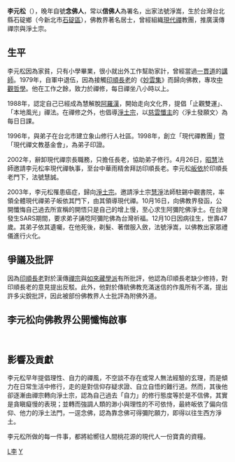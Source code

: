 {{Unreferenced|time=2021-05-23T08:57:36+00:00}}
'''李元松'''（{{bd|1957年||2003年|}}），晚年自號'''念佛人'''，常以'''信佛人'''為署名，出家法號淨嵩，生於台灣台北縣石碇鄉（今新北市[[石碇區|石碇區]]），佛教界著名居士，曾經組織[[現代禪|現代禪]]教團，推廣漢傳禪宗與淨土宗。

==生平==
李元松因為家貧，只有小學畢業，很小就出外工作幫助家計，曾經當過[[一貫道|一貫道]]的[[講師|講師]]。1979年，自軍中退伍，因為接觸[[印順長老|印順長老]]的《[[妙雲集|妙雲集]]》而歸向佛教，專攻[[中觀派|中觀哲學]]。他在工作之餘，致力於禪修，每日禪坐八小時以上。

1988年，認定自己已經成為慧解脫[[阿羅漢|阿羅漢]]，開始走向文化界，提倡「止觀雙運」、「本地風光」禪法。在禪修之外，也倡導[[淨土宗|淨土宗]]，以[[慈雲懺主|慈雲懺主]]的〈淨土發願文〉為每日日課。

1996年，與弟子在台北市建立象山修行人社區。1998年，創立「現代禪教團」暨「現代禪文教基金會」，為弟子印證。

2002年，辭卸現代禪宗長職務，只擔任長老，協助弟子修行。4月26日，[[釋昭慧|昭慧]]法師邀請李元松率現代禪執事，至台中華雨精舍拜訪印順長老。李元松[[皈依|皈依]]於印順長老門下，法號慧誠。

2003年，李元松罹患癌症，歸向[[淨土宗|淨土宗]]。邀請淨土宗[[慧淨|慧淨]]法師駐錫中觀書院，率領全體現代禪弟子皈依其門下，由其領導現代禪。10月16日，向佛教界發函，公開懺悔自己過去所宣稱的開悟只是自己的增上慢，至心求生阿彌陀佛淨土。在台灣發生SARS期間，要求弟子誦唸阿彌陀佛為台灣祈福。12月10日因病往生，世壽47歲。其弟子依其遺囑，在他死後，剃髮、著僧服入斂，法號淨嵩，以佛教出家眾禮儀進行火化。
==爭議及批評==
因為[[印順長老|印順長老]]對於漢傳[[禪宗|禪宗]]與[[如來藏學派|如來藏學派]]有所批評，他認為印順長老缺少修持，對印順長老的意見提出反駁。此外，他對於傳統佛教充滿迷信的作風所有不滿，提出許多尖銳批評，因此被部份佛教界人士批評為附佛外道。




==李元松向佛教界公開懺悔啟事==

    {{quote|凡夫我由於生了一場病，九月下旬方覺過去的功夫使用不上，從而生起疑情：過去所謂的「悟道」應只是自己的增上慢。我為往昔創立的現代禪在部分知見上不純正之一事深感慚愧，特向諸佛菩薩、護法龍天、十方善知識、善男子、善女人至誠懺悔。我今至心發願往生彌陀淨土，唯有「南無阿彌陀佛」是我生命中的依靠。南無阿彌陀佛       李元松 頓首 二○○三年十月十六日}}




==影響及貢獻==
李元松早年提倡理性、自力的禪風，不空談不存在或常人無法經驗的玄理，而是傾力在日常生活中修行，走的是對信仰存疑求證、自立自悟的難行道。然而，其後他卻逐漸由禪宗轉向淨土宗，認為自己過去「自力」的修行態度等於是不信佛，其實是貪瞋癡慢的表現；並轉而強調人類的渺小與理性的不可依恃，最終皈依了偏向信仰、他力的淨土法門，一逕念佛，認為靠念佛可得彌陀願力，即得以往生西方淨土。

李元松所做的每一件事，都將給嚮往人間桃花源的現代人一份寶貴的資糧。



[[Category:台灣佛教人物|L李]]
[[Category:李姓|Y]]